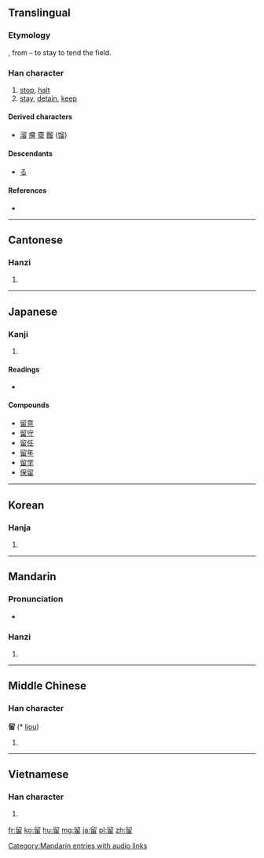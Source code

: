 {{also|畱|畄}}
==Translingual==

===Etymology===
{{Han simp|畱|f=戼|t=卯}}, from {{Han compound|丣|田|t2=field|ls=psc|c1=p|c2=s}} – to stay to tend the field.

===Han character===
{{Han char|rn=102|rad=田|as=05|sn=10|four=7760<sub>2</sub>|canj=竹竹田 (HHW)}}

# [[stop]], [[halt]]
# [[stay]], [[detain]], [[keep]]

====Derived characters====
* [[溜]] [[瘤]] [[霤]] [[餾]] ([[馏]])

====Descendants====
* [[る]]

====References====
* {{Han ref|kx=0761.050|dkj=21808|dj=1171.010|hdz=42537.040|uh=7559|ud=30041|bh=AF64|bd=44900}}

----

==Cantonese==

===Hanzi===
{{yue-hanzi|jyut=|y=lau4}}

# {{defn|lang=yue|sort=田05}}

----

==Japanese==

===Kanji===
{{ja-kanji|grade=5|rs=田05}}

# {{defn|lang=ja|sort=田05}}

====Readings====
* {{ja-readings|on=[[りゅう]] (ryū), [[る]] (ru)|kun=[[とめる]] (tomeru), [[とどまる]] (todomaru), [[とまる]] (tomaru)}}

====Compounds====
* [[留意]]
* [[留守]]
* [[留任]]
* [[留年]]
* [[留学]]
* [[保留]]

----

==Korean==

===Hanja===
{{ko-hanja|hangeul=류>유|eumhun=|rv=ryu>yu|mr=ryu>yu|y=lyu>yu}}

# {{defn|lang=ko|sort=田05}}

----

==Mandarin==

===Pronunciation===
* {{audio|zh-liú.ogg|audio}}

===Hanzi===
{{cmn-hanzi|pin=[[liú]] ([[liu2]])|wg=liu<sup>2</sup>}}

# {{defn|lang=cmn|sort=田05}}

[[Category:Mandarin entries with audio links]]

----

==Middle Chinese==

===Han character===
'''留''' (* [[liou]])<!--note: asterisk indicates that this character appears more than four times in the Tang Dynasty corpus of literature-->

# {{defn|lang=zhx-mid|sort=田05}}

----

==Vietnamese==

===Han character===
{{vi-hantu|[[lưu]]|rs=田05}}

# {{defn|lang=vi|sort=田05}}

[[fr:留]]
[[ko:留]]
[[hu:留]]
[[mg:留]]
[[ja:留]]
[[pl:留]]
[[zh:留]]